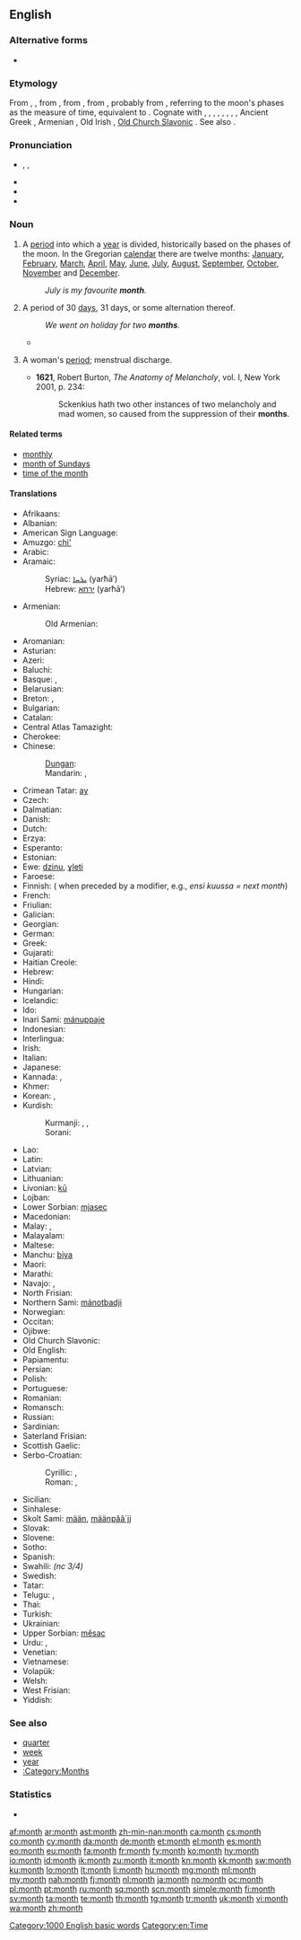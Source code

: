 ==English==
{{wikipedia}}

===Alternative forms===
* {{l|en|moneth}} {{qualifier|dialectal}}

===Etymology===
From {{etyl|enm}} {{term|month|lang=enm}}, {{term|moneth|lang=enm}}, from {{etyl|ang}} {{term|monaþ|mōnað|month|lang=ang}}, from {{proto|Germanic|mēnōþs|month|lang=en}}, from {{proto|Indo-European|me(n)ses|moon, month|lang=en}}, probably from {{proto|Indo-European|mê-|to measure|lang=en}}, referring to the moon's phases as the measure of time, equivalent to {{suffix|moon|th}}. Cognate with {{etyl|sco|-}} {{term|moneth||month|lang=sco}}, {{etyl|frr|-}} {{term|muunt||month|lang=frr}}, {{etyl|nl|-}} {{term|maand||month|lang=nl}}, {{etyl|nds|-}} {{term|maand||month|lang=nds}}, {{etyl|de|-}} {{term|Monat||month|lang=de}}, {{etyl|da|-}} {{term|måned||month|lang=da}}, {{etyl|sv|-}} {{term|månad||month|lang=sv}}, {{etyl|is|-}} {{term|mánuði||month|lang=is}}, Ancient Greek {{term|μήν|tr=mḗn|lang=grc|sc=polytonic}}, Armenian {{term|ամիս|tr=amis|lang=hy}}, Old Irish {{term|mí|lang=sga}}, [[Old Church Slavonic]] {{term|мѣсѧць|tr=měsęcĭ|lang=cu|sc=Glag}}. See also {{l|en|moon}}.

===Pronunciation===
* {{enPR|mŭnth}}, {{IPA|/mʌnθ/}}, {{X-SAMPA|/mVnT/}}
* {{audio|en-us-month.ogg|Audio (US)}}
* {{audio|En-uk-a month.ogg|Audio (UK)}}
* {{rhymes|ʌnθ}}

===Noun===
{{en-noun}}

# A [[period]] into which a [[year]] is divided, historically based on the phases of the moon. In the Gregorian [[calendar]] there are twelve months: [[January]], [[February]], [[March]], [[April]], [[May]], [[June]], [[July]], [[August]], [[September]], [[October]], [[November]] and [[December]].
#: ''July is my favourite '''month'''.''
# A period of 30 [[day]]s, 31 days, or some alternation thereof.
#: ''We went on holiday for two '''months'''.''
#* {{quote-news
|year=2011
|date=September 29
|author=Jon Smith
|title=Tottenham   3 - 1   Shamrock Rovers
|work=BBC Sport
|url=http://news.bbc.co.uk/sport2/hi/football/15014632.stm
|page=
|passage=With the north London derby to come at the weekend, Spurs boss Harry Redknapp opted to rest many of his key players, although he brought back Aaron Lennon after a '''month''' out through injury.}}
# {{obsolete|in the plural}} A woman's [[period]]; menstrual discharge.
#* '''1621''', Robert Burton, ''The Anatomy of Melancholy'', vol. I, New York 2001, p. 234:
#*: Sckenkius hath two other instances of two melancholy and mad women, so caused from the suppression of their '''months'''.

====Related terms====
* [[monthly]]
* [[month of Sundays]]
* [[time of the month]]

====Translations====
{{trans-top|period into which a year is divided}}
* Afrikaans: {{t+|af|maand|xs=Afrikaans}}
* Albanian: {{t-|sq|muaj|m|xs=Albanian}}
* American Sign Language: {{tø|ase|1@TipFinger-PalmBack-1@CenterChesthigh-FingerUp 1@BaseThumb-PalmBack-1@CenterChesthigh-FingerUp}}
* Amuzgo: [[chi']]
* Arabic: {{t|ar|شهر|m|tr=shahr|alt=شَهْرٌ|sc=Arab}}
* Aramaic:
*: Syriac: [[ܝܪܚܐ]] (yarħā’) {{m}}
*: Hebrew: [[ירחא]] (yarħā’) {{m}}
* Armenian: {{t+|hy|ամիս|tr=amis}}
*: Old Armenian: {{tø|xcl|ամիս|tr=amis|xs=Old Armenian}}
* Aromanian: {{tø|rup|mes}}
* Asturian: {{t|ast|mes|m}}
* Azeri: {{t+|az|ay|xs=Azeri}}
* Baluchi: {{tø|bal|ماہ|tr=máh}}
* Basque: {{t|eu|hil|xs=Basque}}, {{t|eu|hilabete|xs=Basque}}
* Belarusian: {{t|be|месяц|m|tr=mésjac|sc=Cyrl}}
* Breton: {{t+|br|miz|m|xs=Breton}}, {{t|br|mizvezh|m|xs=Breton}}
* Bulgarian: {{t-|bg|месец|m|tr=mésec}} <!-- removed non-lemma: {{t+|bg|месеци|p|tr=méseci}} -->
* Catalan: {{t+|ca|mes|m}}
* Central Atlas Tamazight: {{tø|tzm|ⵢⵓⵔ|tr=yur}}
* Cherokee: {{t|chr|ᏏᏅᏙ|tr=sinvdo|sc=Cher}}
* Chinese:
*: [[Dungan]]: {{tø|dng|йүә|sc=Cyrl}}
*: Mandarin: {{t-|cmn|月|tr=yuè|sc=Hani}}, {{t-|cmn|月份|tr=yuèfèn|sc=Hani}}
* Crimean Tatar: [[ay#Crimean Tatar|ay]]
* Czech: {{t+|cs|měsíc|m}}
* Dalmatian: {{t|dlm|mais|m}}
* Danish: {{t+|da|måned|c}}
* Dutch: {{t+|nl|maand|f}}
* Erzya: {{tø|myv|ков|tr=kov}}
* Esperanto: {{t+|eo|monato|xs=Esperanto}}
* Estonian: {{t+|et|kuu}}
* Ewe: [[dzinu]], [[ɣleti]]
* Faroese: {{t|fo|mánaður|m}}
* Finnish: {{t+|fi|kuukausi}} ({{t+|fi|kuu}} when preceded by a modifier, e.g., ''ensi kuussa = next month'')
* French: {{t+|fr|mois|m}}
* Friulian: {{t|fur|mês|m}}
* Galician: {{t|gl|mes|m}}
* Georgian: {{t-|ka|თვე|tr=t’ve|sc=Geor|xs=Georgian}}
* German: {{t+|de|Monat|m}}
* Greek: {{t+|el|μήνας|m|tr=mínas}}
* Gujarati: {{t|gu|મહિનો |m|tr=mahino|sc=Gujr|xs=Gujarati}}
* Haitian Creole: {{tø|ht|mwa}}
* Hebrew: {{t+|he|חודש|m|tr=hodesh}}
* Hindi: {{t+|hi|महीना|m|tr=mahīnā|xs=Hindi}}
* Hungarian: {{t+|hu|hónap}}
* Icelandic: {{t+|is|mánuður}}
* Ido: {{t+|io|monato|xs=Ido}}
* Inari Sami: [[mánuppaje]]
* Indonesian: {{t+|id|bulan|xs=Indonesian}}
* Interlingua: {{t-|ia|mense|xs=Interlingua}}
* Irish: {{t+|ga|mí|f|xs=Irish}}
* Italian: {{t+|it|mese|m}}
* Japanese: {{t|ja|月|tr=[[つき]], tsukí|sc=Jpan}}
* Kannada: {{t|kn|ಮಾಸ|tr=maasa}}, {{t|kn|ತಿಂಗಳು|tr=tingallu}}
* Khmer: {{t-|km|ខែ|tr=kai|sc=Khmr}}
* Korean: {{t+|ko|달|tr=dal|sc=Hang}}, {{t+|ko|월|tr=weol|sc=Hang}}
* Kurdish:
*: Kurmanji: {{t|ku|meh}}, {{t|ku|heyv}}, {{t|ku|hîv}}
*: Sorani: {{t|ku|مانگ}}
{{trans-mid}}
* Lao: {{t+|lo|ເດືອນ|tr=dyan|sc=Laoo|xs=Lao}}
* Latin: {{t+|la|mensis|m}}
* Latvian: {{t|lv|mēnesis|m}}
* Lithuanian: {{t+|lt|mėnuo|m|xs=Lithuanian}}
* Livonian: [[kū#Livonian|kū]]
* Lojban: {{t|jbo|masti}}
* Lower Sorbian: [[mjasec]]
* Macedonian: {{t|mk|месец|m|tr=mésec|sc=Cyrl}}
* Malay: {{t+|ms|bulan|xs=Malay}}, {{qualifier|poetic}} {{t|ms|purnama}}
* Malayalam: {{t|ml|മാസം|tr=māsam}}
* Maltese: {{t-|mt|xahar|xs=Maltese}}
* Manchu: [[biya]]
* Maori: {{t|mi|marama}}
* Marathi: {{t|mr|महिना|tr=mahinā}}
* Navajo: {{tø|nv|náhidizídígíí}}, {{tø|nv|náhidizííd}}
* North Frisian: {{tø|frr|moune}}
* Northern Sami: [[mánotbadji]]
* Norwegian: {{t+|no|måned}}
* Occitan: {{t|oc|mes}}
* Ojibwe: {{t|oj|giizis}}
* Old Church Slavonic: {{tø|cu|мѣсѧць|m|tr=měsęcĭ|sc=Cyrs}}
* Old English: {{t-|ang|monaþ|m|xs=Old English}}
* Papiamentu: {{tø|pap|luna}}
* Persian: {{t+|fa|ماه|tr=māh|xs=Persian}}
* Polish: {{t+|pl|miesiąc|m}}
* Portuguese: {{t+|pt|mês|m}}
* Romanian: {{t+|ro|lună|f}}
* Romansch: {{t|rm|mais|m}}
* Russian: {{t+|ru|месяц|m|tr=mésjac}}
* Sardinian: {{t|sc|mèse}}
* Saterland Frisian: {{tø|stq|Mound}}
* Scottish Gaelic: {{t|gd|mìos|m}}
* Serbo-Croatian:
*: Cyrillic: {{qualifier|Ekavian}} {{t|sh|месец|m|alt=ме̏се̄ц|sc=Cyrl|xs=Serbo-Croatian}}, {{qualifier|Ijekavian}} {{t|sh|мјесец|m|alt=мје̏се̄ц|sc=Cyrl|xs=Serbo-Croatian}}
*: Roman: {{qualifier|Ekavian}} {{t|sh|mesec|m|alt=mȅsēc|xs=Serbo-Croatian}}, {{qualifier|Ijekavian}} {{t|sh|mjesec|m|alt=mjȅsēc|xs=Serbo-Croatian}}
* Sicilian: {{l|scn|misi}}
* Sinhalese: {{t|si|මාසය|tr=māsaya|sc=Sinh}}
* Skolt Sami: [[mään]], [[määnpââ´jj]]
* Slovak: {{t-|sk|mesiac|m}}
* Slovene: {{t+|sl|mesec|m}}
* Sotho: {{t|st|kgwedi|xs=Sotho}}
* Spanish: {{t+|es|mes|m}}
* Swahili: {{t|sw|mwezi}} ''(nc 3/4)''
* Swedish: {{t+|sv|månad|c}}
* Tatar: {{t+|tt|ай|sc=Cyrl|xs=Tatar}}
* Telugu: {{t|te|నెల|tr=nela}}, {{t|te|మాసము|tr=maasamu}}
* Thai: {{t|th|เดือน|tr=deuan|sc=Thai}}
* Turkish: {{t+|tr|ay}}
* Ukrainian: {{t|uk|місяць|m|tr=mísjac’|sc=Cyrl}}
* Upper Sorbian: [[měsac]]
* Urdu: {{t|ur|مہینا|m|tr=mahīnā|sc=ur-Arab}}, {{t|ur|مہینہ|m|tr=mahīnah|sc=ur-Arab}}
* Venetian: {{t|vec|méxe}}
* Vietnamese: {{t|vi|tháng}}
* Volapük: {{t|vo|mul}}
* Welsh: {{t+|cy|mis|xs=Welsh}}
* West Frisian: {{t+|fy|moanne|c|xs=West Frisian}}
* Yiddish: {{t|yi|חודש|tr=khóydesh|m}}
{{trans-bottom}}

===See also===
* [[quarter]]
* [[week]]
* [[year]]
* [[:Category:Months]]

===Statistics===
* {{rank|original|provide|determined|819|month|news|prepared|support}}

[[Category:1000 English basic words]]
[[Category:en:Time]]

[[af:month]]
[[ar:month]]
[[ast:month]]
[[zh-min-nan:month]]
[[ca:month]]
[[cs:month]]
[[co:month]]
[[cy:month]]
[[da:month]]
[[de:month]]
[[et:month]]
[[el:month]]
[[es:month]]
[[eo:month]]
[[eu:month]]
[[fa:month]]
[[fr:month]]
[[fy:month]]
[[ko:month]]
[[hy:month]]
[[io:month]]
[[id:month]]
[[ik:month]]
[[zu:month]]
[[it:month]]
[[kn:month]]
[[kk:month]]
[[sw:month]]
[[ku:month]]
[[lo:month]]
[[lt:month]]
[[li:month]]
[[hu:month]]
[[mg:month]]
[[ml:month]]
[[my:month]]
[[nah:month]]
[[fj:month]]
[[nl:month]]
[[ja:month]]
[[no:month]]
[[oc:month]]
[[pl:month]]
[[pt:month]]
[[ru:month]]
[[sq:month]]
[[scn:month]]
[[simple:month]]
[[fi:month]]
[[sv:month]]
[[ta:month]]
[[te:month]]
[[th:month]]
[[tg:month]]
[[tr:month]]
[[uk:month]]
[[vi:month]]
[[wa:month]]
[[zh:month]]